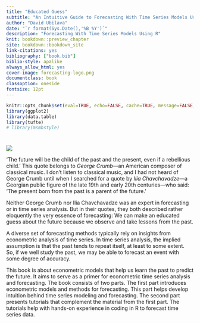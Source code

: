 ```yaml
--- 
title: "Educated Guess" 
subtitle: "An Intuitive Guide to Forecasting With Time Series Models Using R"
author: "David Ubilava"
date: "`r format(Sys.Date(),'%B %Y')`"
description: "Forecasting With Time Series Models Using R"
knit: bookdown::preview_chapter
site: bookdown::bookdown_site
link-citations: yes
bibliography: ["book.bib"]
biblio-style: apalike
always_allow_html: yes
cover-image: forecasting-logo.png
documentclass: book
classoption: oneside
fontsize: 12pt
---
```



```r
knitr::opts_chunk$set(eval=TRUE, echo=FALSE, cache=TRUE, message=FALSE, warning=FALSE, fig.width=6.5, fig.height=4.0)
library(ggplot2)
library(data.table)
library(tufte)
# library(msmbstyle)
```

# {-}
<!-- # An Intuitive Guide to Forecasting With Time Series Models Using R {-} -->

![](cover.png)

'The future will be the child of the past and the present, even if a rebellious child.' This quote belongs to *George Crumb*&mdash;an American composer of classical music. I don’t listen to classical music, and I had not heard of George Crumb until when I searched for a quote by *Ilia Chavchavadze*&mdash;a Georgian public figure of the late 19th and early 20th centuries&mdash;who said: 'The present born from the past is a parent of the future.'

Neither George Crumb nor Ilia Chavchavadze was an expert in forecasting or in time series analysis. But in their quotes, they both described rather eloquently the very essence of forecasting: We can make an educated guess about the future because we observe and take lessons from the past.

A diverse set of forecasting methods typically rely on insights from econometric analysis of time series. In time series analysis, the implied assumption is that the past tends to repeat itself, at least to some extent. So, if we well study the past, we may be able to forecast an event with some degree of accuracy. 

This book is about econometric models that help us learn the past to predict the future. It aims to serve as a primer for econometric time series analysis and forecasting. The book consists of two parts. The first part introduces econometric models and methods for forecasting. This part helps develop intuition behind time series modeling and forecasting. The second part presents tutorials that complement the material from the first part. The tutorials help with hands-on experience in coding in R to forecast time series data. 
